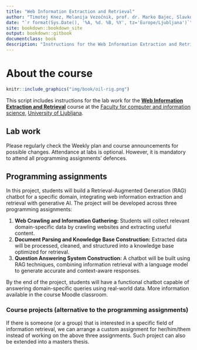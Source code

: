 ```yaml
--- 
title: "Web Information Extraction and Retrieval"
author: "Timotej Knez, Melanija Vezočnik, prof. dr. Marko Bajec, Slavko Žitnik"
date: "`r format(Sys.Date(), '%A, %d. %B, %Y', tz='Europe/Ljubljana')`"
site: bookdown::bookdown_site
output: bookdown::gitbook
documentclass: book
description: "Instructions for the Web Information Extraction and Retrieval course labs"
---
```


# About the course {-}

```r
knitr::include_graphics("img/book/oil-rig.png")
```

This script includes instructions for the lab work for the [**Web Information Extraction and Retrieval**](https://ucilnica.fri.uni-lj.si/course/view.php?id=284) course at the [Faculty for computer and information science](http://www.fri.uni-lj.si/), [University of Ljubljana](http://www.uni-lj.si/).

## Lab work {-}

Please regularly check the Weekly plan and course announcements for possible changes. Attendance at labs is optional. However, it is mandatory to attend all programming assignments’ defences.


## Programming assignments {-}
In this project, students will build a Retrieval-Augmented Generation (RAG) chatbot for a specific domain, integrating web information extraction and retrieval with generative AI. The project will be developed across three programming assignments:  

1. **Web Crawling and Information Gathering:** Students will collect relevant domain-specific data by crawling websites and extracting useful content.  
2. **Document Parsing and Knowledge Base Construction:** Extracted data will be processed, cleaned, and structured into a knowledge base optimized for retrieval.  
3. **Question Answering System Construction:** A chatbot will be built using RAG techniques, combining information retrieval with a language model to generate accurate and context-aware responses.  

By the end of the project, students will have a functional chatbot capable of answering domain-specific queries using real-world data. 
More information available in the course Moodle classroom.
  
### Course projects (alternative to the programming assignments) {-}   
If there is someone (or a group) that is interested in a specific field of information retrieval, we can arrange a custom assignment for her/him/them instead of working on the above three assignments. Such project can also be extended into a masters thesis.

<!-- Proposed projects:

* *Slovenian support for Apache Solr (update and evaluation)*: [Apache Solr](https://solr.apache.org) is an open-source search engine and widely adopted. It allows for rich customization and definition of own filters, tokenizers, processes, etc. The idea of the project is to update and evaluate the [Apache Solr plugin for Slovene](https://github.com/UL-FRI-Zitnik/solr-classla) - e.g., lemmatization, tokenization, named entity recognition.
  * Expected project deliverables are (a) updated plugin in a forked source code repository with documentation, (b) written report, and (c) practical presentation/evaluation of your work.
* *"Production-ready" crawler setup*: There exist some open-source projects such as [Apache Nutch](https://nutch.apache.org/) that allow full crawling functionalities + extensions. The idea of the project is to get to know the specifics of a selected crawler, solve PA1 with it, and use specific extensions (e.g., custom document parsing, filtering, ...).
  * Expected project deliverables are (a) a source code repository setup and with documentation for running the crawler, (b) written report, and (c) practical presentation/evaluation of your work.
* *Information retrieval systems evaluation*: Some information retrieval systems have been developed into rich systems that require some knowledge and configuration to create a useful search engine. The idea of the project is that you are given crawled data from PA1 and then you use an information retrieval system to create a Web-based search engine. The selection of a search engine must be agreed with the assistant - e.g.  [milvus search engine](https://milvus.io/)). 
  * Expected project deliverables are (a) Docker-based implementation of a search engine with documentation, (b) Web-based functions for searching and documents insert (bulk), and (c) written report.
* *Other ideas* from the fiels of Web information extraction. You can think of graph databases; ontologies, SPARQL with databases such as Oracle Graph Database, Amazon Neptune; CKAN review and extensions; [RelFinder](http://www.visualdataweb.org/relfinder.php#:~:text=Interactive%20Relationship%20Discovery%20in%20RDF%20Data&text=The%20RelFinder%20helps%20to%20get,a%20global%20and%20detailed%20level.) rewrite to Javascript from [Adobe Flex implementation](https://github.com/VisualDataWeb/RelFinder); ... -->
